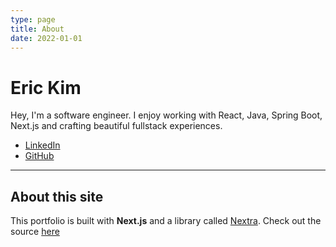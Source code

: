 ```yaml
---
type: page
title: About
date: 2022-01-01
---
```


# Eric Kim

Hey, I'm a software engineer. I enjoy working with React, Java, Spring Boot, Next.js and crafting beautiful fullstack experiences.

- [LinkedIn](https://www.linkedin.com/in/erhkim/)
- [GitHub](https://github.com/erhkim)

---

## About this site

This portfolio is built with **Next.js** and a library called [Nextra](https://nextra.vercel.app/). Check out the source [here](https://github.com/erhkim/portfolio)
